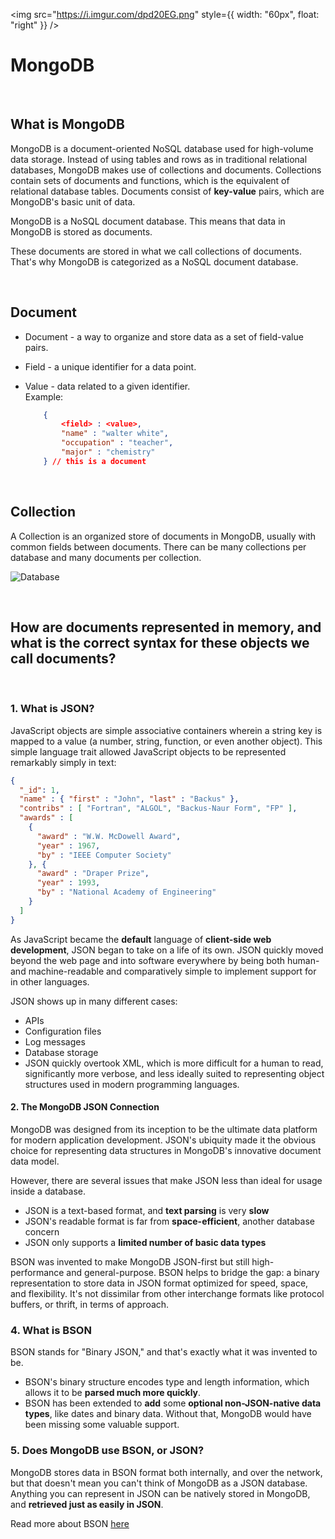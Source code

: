<img
src="https://i.imgur.com/dpd20EG.png"
style={{ width: "60px", float: "right" }}
/>

# MongoDB

<br/>

## What is MongoDB

MongoDB is a document-oriented NoSQL database used for high-volume data storage. Instead of using tables and rows as in traditional relational databases, MongoDB makes use of collections and documents. Collections contain sets of documents and functions, which is the equivalent of relational database tables. Documents consist of **key-value** pairs, which are MongoDB's basic unit of data.

MongoDB is a NoSQL document database. This means that data in MongoDB is stored as documents.  

These documents are stored in what we call collections of documents. That's why MongoDB is categorized as a NoSQL document database.

<br/>

## Document

-   Document - a way to organize and store data as a set of field-value pairs.
-   Field - a unique identifier for a data point.
-   Value - data related to a given identifier.  
    Example:
    
    ```json
        {
            <field> : <value>,
            "name" : "walter white",
            "occupation" : "teacher",
            "major" : "chemistry"
        } // this is a document
    ```
    
<br/>

## Collection

A Collection is an organized store of documents in MongoDB, usually with common fields between documents. There can be many collections per database and many documents per collection.

![Database](https://i.imgur.com/RS5Vv6g.png)

<br/>

## How are documents represented in memory, and what is the correct syntax for these objects we call documents?

<br/>

### 1. What is JSON?

JavaScript objects are simple associative containers wherein a string key is mapped to a value (a number, string, function, or even another object). This simple language trait allowed JavaScript objects to be represented remarkably simply in text:

```json
{
  "_id": 1,
  "name" : { "first" : "John", "last" : "Backus" },
  "contribs" : [ "Fortran", "ALGOL", "Backus-Naur Form", "FP" ],
  "awards" : [
    {
      "award" : "W.W. McDowell Award",
      "year" : 1967,
      "by" : "IEEE Computer Society"
    }, {
      "award" : "Draper Prize",
      "year" : 1993,
      "by" : "National Academy of Engineering"
    }
  ]
}
```

As JavaScript became the **default** language of **client-side web development**, JSON began to take on a life of its own. JSON quickly moved beyond the web page and into software everywhere by being both human- and machine-readable and comparatively simple to implement support for in other languages.

JSON shows up in many different cases:

-   APIs
-   Configuration files
-   Log messages
-   Database storage
-   JSON quickly overtook XML, which is more difficult for a human to read, significantly more verbose, and less ideally suited to representing object structures used in modern programming languages.

#### 2. The MongoDB JSON Connection

MongoDB was designed from its inception to be the ultimate data platform for modern application development. JSON's ubiquity made it the obvious choice for representing data structures in MongoDB's innovative document data model.

However, there are several issues that make JSON less than ideal for usage inside a database.

-   JSON is a text-based format, and **text parsing** is very **slow**
-   JSON's readable format is far from **space-efficient**, another database concern
-   JSON only supports a **limited number of basic data types**

BSON was invented to make MongoDB JSON-first but still high-performance and general-purpose. BSON helps to bridge the gap: a binary representation to store data in JSON format optimized for speed, space, and flexibility. It's not dissimilar from other interchange formats like protocol buffers, or thrift, in terms of approach.

### 4. What is BSON

BSON stands for "Binary JSON," and that's exactly what it was invented to be.

-   BSON's binary structure encodes type and length information, which allows it to be **parsed much more quickly**.
-   BSON has been extended to **add** some **optional non-JSON-native data types**, like dates and binary data. Without that, MongoDB would have been missing some valuable support.

### 5. Does MongoDB use BSON, or JSON?

MongoDB stores data in BSON format both internally, and over the network, but that doesn't mean you can't think of MongoDB as a JSON database. Anything you can represent in JSON can be natively stored in MongoDB, and **retrieved just as easily in JSON**.

Read more about BSON <a href="https://www.mongodb.com/json-and-bson" target="_blank">here</a>

<br/>
<br/>
<br/>